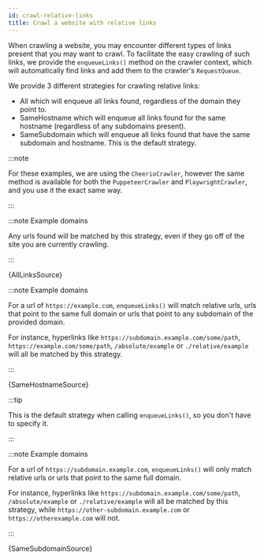 ```yaml
---
id: crawl-relative-links
title: Crawl a website with relative links
---
```




When crawling a website, you may encounter different types of links present that you may want to crawl.
To facilitate the easy crawling of such links, we provide the `enqueueLinks()` method on the crawler context, which will
automatically find links and add them to the crawler's <ApiLink to="apify/class/RequestQueue">`RequestQueue`</ApiLink>.

We provide 3 different strategies for crawling relative links:

- <CrawleeApiLink to="core/enum/EnqueueStrategy#All"><inlineCode>All</inlineCode></CrawleeApiLink> which will enqueue all links found, regardless of
the domain they point to.
- <CrawleeApiLink to="core/enum/EnqueueStrategy#SameHostname"><inlineCode>SameHostname</inlineCode></CrawleeApiLink> which will enqueue all links
found for the same hostname (regardless of any subdomains present).
- <CrawleeApiLink to="core/enum/EnqueueStrategy#SameSubdomain"><inlineCode>SameSubdomain</inlineCode></CrawleeApiLink> which will enqueue all links
found that have the same subdomain and hostname. This is the default strategy.

:::note

For these examples, we are using the <CrawleeApiLink to="cheerio-crawler/class/CheerioCrawler">`CheerioCrawler`</CrawleeApiLink>, however
the same method is available for both the <CrawleeApiLink to="puppeteer-crawler/class/PuppeteerCrawler">`PuppeteerCrawler`</CrawleeApiLink>
and <CrawleeApiLink to="playwright-crawler/class/PlaywrightCrawler">`PlaywrightCrawler`</CrawleeApiLink>, and you use it
the exact same way.

:::

<Tabs groupId="enqueue_strategy">

<TabItem value="all" label="All Links">

:::note Example domains

Any urls found will be matched by this strategy, even if they go off of the site you are currently crawling.

:::

<RunnableCodeBlock className="language-js" type="cheerio">
	{AllLinksSource}
</RunnableCodeBlock>

</TabItem>

<TabItem value="same_hostname" label="Same Hostname">

:::note Example domains

For a url of `https://example.com`, `enqueueLinks()` will match relative urls, urls that point to the same
full domain or urls that point to any subdomain of the provided domain.

For instance, hyperlinks like `https://subdomain.example.com/some/path`, `https://example.com/some/path`, `/absolute/example`
or `./relative/example` will all be matched by this strategy.

:::

<RunnableCodeBlock className="language-js" type="cheerio">
	{SameHostnameSource}
</RunnableCodeBlock>

</TabItem>

<TabItem value="same-subdomain" label="Same Subdomain" default>

:::tip

This is the default strategy when calling `enqueueLinks()`, so you don't have to specify it.

:::

:::note Example domains

For a url of `https://subdomain.example.com`, `enqueueLinks()` will only match relative urls or urls that point to the same
full domain.

For instance, hyperlinks like `https://subdomain.example.com/some/path`, `/absolute/example` or `./relative/example`
will all be matched by this strategy, while `https://other-subdomain.example.com` or `https://otherexample.com` will not.

:::

<RunnableCodeBlock className="language-js" type="cheerio">
	{SameSubdomainSource}
</RunnableCodeBlock>

</TabItem>

</Tabs>
